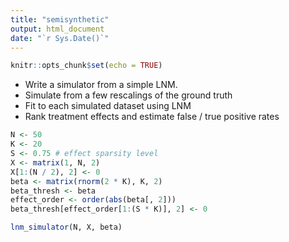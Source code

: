 ```yaml
---
title: "semisynthetic"
output: html_document
date: "`r Sys.Date()`"
---
```


```r
knitr::opts_chunk$set(echo = TRUE)
```

- Write a simulator from a simple LNM.
- Simulate from a few rescalings of the ground truth
- Fit to each simulated dataset using LNM
- Rank treatment effects and estimate false / true positive rates

```r
N <- 50
K <- 20
S <- 0.75 # effect sparsity level
X <- matrix(1, N, 2)
X[1:(N / 2), 2] <- 0
beta <- matrix(rnorm(2 * K), K, 2)
beta_thresh <- beta
effect_order <- order(abs(beta[, 2]))
beta_thresh[effect_order[1:(S * K)], 2] <- 0

lnm_simulator(N, X, beta)
```

